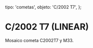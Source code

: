 
  tipo: 'cometas',
  objeto: 'C/2002 T7',
};

# C/2002 T7 (LINEAR)

<Imagen
  src="registro/c2002-t7_20031222_c2002t7-22dicembre2003-suma-de-8-imagenes-de-60s.jpg"
  fecha="20031222"
  desc="8 Imagenes de 60s cada una"
/>

Mosaico cometa C2002T7 y M33.